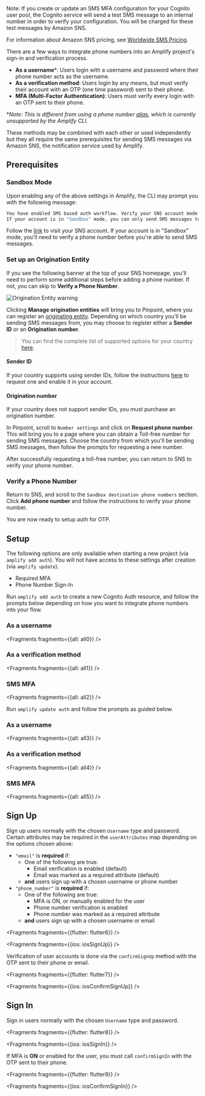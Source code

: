 <Callout>
Note: If you create or update an SMS MFA configuration for your Cognito user pool, the Cognito service will send a test SMS message to an internal number in order to verify your configuration. You will be charged for these test messages by Amazon SNS.

For information about Amazon SNS pricing, see [Worldwide SMS Pricing](https://aws.amazon.com/sns/sms-pricing/).
</Callout>


There are a few ways to integrate phone numbers into an Amplify project's sign-in and verification process.
- **As a username**\*: Users login with a username and password where their phone number acts as the username.
- **As a verification method**: Users login by any means, but must verify their account with an OTP (one time password) sent to their phone.
- **MFA (Multi-Factor Authentication)**: Users must verify every login with an OTP sent to their phone.

\**Note: This is different from using a phone number [alias](https://docs.aws.amazon.com/cognito/latest/developerguide/user-pool-settings-attributes.html#user-pool-settings-aliases), which is currently unsupported by the Amplify CLI.*

These methods may be combined with each other or used independently but they all require the same prerequisites for sending SMS messages via Amazon SNS, the notification service used by Amplify.

## Prerequisites

### Sandbox Mode

Upon enabling any of the above settings in Amplify, the CLI may prompt you with the following message:

```bash
You have enabled SMS based auth workflow. Verify your SNS account mode in the SNS console: https://console.aws.amazon.com/sns/v3/home#/mobile/text-messaging
If your account is in "Sandbox" mode, you can only send SMS messages to verified recipient phone numbers.
```

Follow the [link](https://console.aws.amazon.com/sns/v3/home#/mobile/text-messaging) to visit your SNS account. If your account is in "Sandbox" mode, you'll need to verify a phone number before you're able to send SMS messages.

### Set up an Origination Entity

If you see the following banner at the top of your SNS homepage, you'll need to perform some additional steps before adding a phone number. If not, you can skip to **Verify a Phone Number**.

![Origination Entity warning](/images/sns_origination_entity.png)

Clicking **Manage origination entities** will bring you to Pinpoint, where you can register an [originating entity](https://docs.aws.amazon.com/sns/latest/dg/channels-sms-originating-identities.html). Depending on which country you'll be sending SMS messages from, you may choose to register either a **Sender ID** or an **Origination number**.

> You can find the complete list of supported options for your country [here](https://docs.aws.amazon.com/pinpoint/latest/userguide/channels-sms-countries.html).

#### Sender ID

If your country supports using sender IDs, follow the instructions [here](https://docs.aws.amazon.com/pinpoint/latest/userguide/channels-sms-countries.html) to request one and enable it in your account.

#### Origination number

If your country does not support sender IDs, you must purchase an origination number.

In Pinpoint, scroll to `Number settings` and click on **Request phone number**. This will bring you to a page where you can obtain a Toll-free number for sending SMS messages. Choose the country from which you'll be sending SMS messages, then follow the prompts for requesting a new number.

After successfully requesting a toll-free number, you can return to SNS to verify your phone number.

### Verify a Phone Number

Return to SNS, and scroll to the `Sandbox destination phone numbers` section. Click **Add phone number** and follow the instructions to verify your phone number.

You are now ready to setup auth for OTP.

## Setup

<Callout warning>

The following options are only available when starting a new project (via `amplify add auth`). You will not have access to these settings after creation (via `amplify update`).

- Required MFA
- Phone Number Sign-In

</Callout>

<BlockSwitcher>

<Block name="New Project">

Run `amplify add auth` to create a new Cognito Auth resource, and follow the prompts below depending on how you want to integrate phone numbers into your flow.

### As a username


<Fragments fragments={{all: all0}} />

### As a verification method


<Fragments fragments={{all: all1}} />

### SMS MFA


<Fragments fragments={{all: all2}} />

</Block>

<Block name="Existing Auth">

Run `amplify update auth` and follow the prompts as guided below.

### As a username


<Fragments fragments={{all: all3}} />

### As a verification method


<Fragments fragments={{all: all4}} />

### SMS MFA


<Fragments fragments={{all: all5}} />

</Block>

</BlockSwitcher>

## Sign Up

Sign up users normally with the chosen `Username` type and password. Certain attributes may be required in the `userAttributes` map depending on the options chosen above:

- `"email"` is **required** if:
    - One of the following are true:
        - Email verification is enabled (default)
        - Email was marked as a required attribute (default)
    - **and** users sign up with a chosen username or phone number
- `"phone_number"` is **required** if:
    - One of the following are true:
        - MFA is ON, or manually enabled for the user
        - Phone number verification is enabled
        - Phone number was marked as a required attribute
    - **and** users sign up with a chosen username or email


<Fragments fragments={{flutter: flutter6}} />


<Fragments fragments={{ios: iosSignUp}} />

Verification of user accounts is done via the `confirmSignUp` method with the OTP sent to their phone or email.


<Fragments fragments={{flutter: flutter7}} />


<Fragments fragments={{ios: iosConfirmSignUp}} />

## Sign In

Sign in users normally with the chosen `Username` type and password.


<Fragments fragments={{flutter: flutter8}} />


<Fragments fragments={{ios: iosSignIn}} />

If MFA is **ON** or enabled for the user, you must call `confirmSignIn` with the OTP sent to their phone.


<Fragments fragments={{flutter: flutter9}} />


<Fragments fragments={{ios: iosConfirmSignIn}} />
